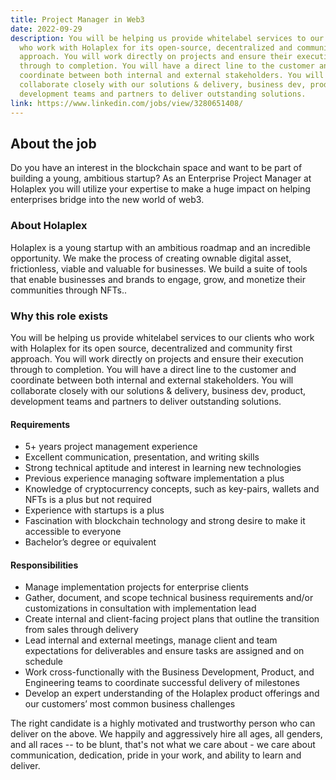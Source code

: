 ```yaml
---
title: Project Manager in Web3
date: 2022-09-29
description: You will be helping us provide whitelabel services to our clients
  who work with Holaplex for its open-source, decentralized and community-first
  approach. You will work directly on projects and ensure their execution
  through to completion. You will have a direct line to the customer and
  coordinate between both internal and external stakeholders. You will
  collaborate closely with our solutions & delivery, business dev, product,
  development teams and partners to deliver outstanding solutions.
link: https://www.linkedin.com/jobs/view/3280651408/
---
```

## About the job

Do you have an interest in the blockchain space and want to be part of building a young, ambitious startup? As an Enterprise Project Manager at Holaplex you will utilize your expertise to make a huge impact on helping enterprises bridge into the new world of web3.



### About Holaplex

Holaplex is a young startup with an ambitious roadmap and an incredible opportunity. We make the process of creating ownable digital asset, frictionless, viable and valuable for businesses. We build a suite of tools that enable businesses and brands to engage, grow, and monetize their communities through NFTs..



### Why this role exists

You will be helping us provide whitelabel services to our clients who work with Holaplex for its open source, decentralized and community first approach. You will work directly on projects and ensure their execution through to completion. You will have a direct line to the customer and coordinate between both internal and external stakeholders. You will collaborate closely with our solutions & delivery, business dev, product, development teams and partners to deliver outstanding solutions.





#### Requirements

* 5+ years project management experience
* Excellent communication, presentation, and writing skills
* Strong technical aptitude and interest in learning new technologies
* Previous experience managing software implementation a plus
* Knowledge of cryptocurrency concepts, such as key-pairs, wallets and NFTs is a plus but not required
* Experience with startups is a plus
* Fascination with blockchain technology and strong desire to make it accessible to everyone
* Bachelor’s degree or equivalent



#### Responsibilities

* Manage implementation projects for enterprise clients
* Gather, document, and scope technical business requirements and/or customizations in consultation with implementation lead
* Create internal and client-facing project plans that outline the transition from sales through delivery
* Lead internal and external meetings, manage client and team expectations for deliverables and ensure tasks are assigned and on schedule
* Work cross-functionally with the Business Development, Product, and Engineering teams to coordinate successful delivery of milestones
* Develop an expert understanding of the Holaplex product offerings and our customers’ most common business challenges

The right candidate is a highly motivated and trustworthy person who can deliver on the above. We happily and aggressively hire all ages, all genders, and all races -- to be blunt, that's not what we care about - we care about communication, dedication, pride in your work, and ability to learn and deliver.